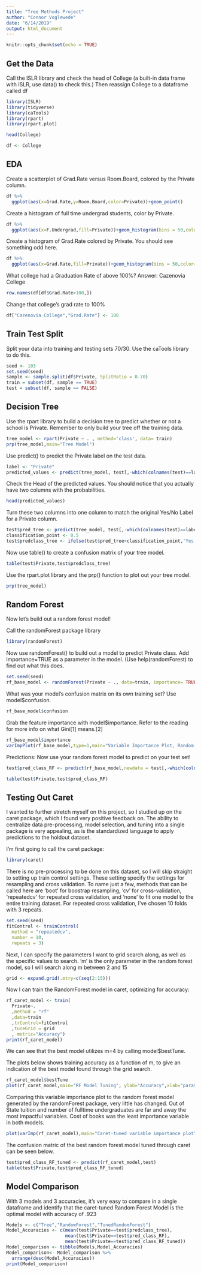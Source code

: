 ```yaml
---
title: "Tree Methods Project"
author: "Connor Voglewede"
date: "6/14/2019"
output: html_document
---
```


```r
knitr::opts_chunk$set(echo = TRUE)
```

## Get the Data

Call the ISLR library and check the head of College (a built-in data frame with ISLR, use data() to check this.) Then reassign College to a dataframe called df

```r
library(ISLR)
library(tidyverse)
library(caTools)
library(rpart)
library(rpart.plot)
```

```r
head(College)
```

```r
df <- College
```

## EDA

Create a scatterplot of Grad.Rate versus Room.Board, colored by the Private column.

```r
df %>% 
  ggplot(aes(x=Grad.Rate,y=Room.Board,color=Private))+geom_point()
```

Create a histogram of full time undergrad students, color by Private.

```r
df %>% 
  ggplot(aes(x=F.Undergrad,fill=Private))+geom_histogram(bins = 50,color="black",position=position_stack(reverse=TRUE))

```

Create a histogram of Grad.Rate colored by Private. You should see something odd here.

```r
df %>% 
  ggplot(aes(x=Grad.Rate,fill=Private))+geom_histogram(bins = 50,color="black",position=position_stack(reverse=TRUE))

```

What college had a Graduation Rate of above 100%? Answer: Cazenovia College

```r
row.names(df[df$Grad.Rate>100,])
```

Change that college's grad rate to 100%

```r
df["Cazenovia College","Grad.Rate"] <- 100
```


## Train Test Split
Split your data into training and testing sets 70/30. Use the caTools library to do this.

```r
seed <- 103
set.seed(seed)
sample <- sample.split(df$Private, SplitRatio = 0.70)
train = subset(df, sample == TRUE)
test = subset(df, sample == FALSE)
```


## Decision Tree
Use the rpart library to build a decision tree to predict whether or not a school is Private. Remember to only build your tree off the training data.

```r
tree_model <- rpart(Private ~ . , method='class', data= train)
prp(tree_model,main="Tree Model")
```

Use predict() to predict the Private label on the test data.

```r
label <- "Private"
predicted_values <- predict(tree_model, test[,-which(colnames(test)==label)])
```

Check the Head of the predicted values. You should notice that you actually have two columns with the probabilities.

```r
head(predicted_values)

```

Turn these two columns into one column to match the original Yes/No Label for a Private column.

```r
test$pred_tree <- predict(tree_model, test[,-which(colnames(test)==label)])[,"Yes"]
classification_point <- 0.5
test$predclass_tree <- ifelse(test$pred_tree>classification_point,'Yes','No')
```


Now use table() to create a confusion matrix of your tree model.

```r
table(test$Private,test$predclass_tree)

```

Use the rpart.plot library and the prp() function to plot out your tree model.

```r
prp(tree_model)
```


## Random Forest

Now let's build out a random forest model!

Call the randomForest package library

```r
library(randomForest)

```


Now use randomForest() to build out a model to predict Private class. Add importance=TRUE as a parameter in the model. (Use help(randomForest) to find out what this does.

```r
set.seed(seed)
rf_base_model <- randomForest(Private ~ ., data=train, importance= TRUE)
```

What was your model's confusion matrix on its own training set? Use model$confusion.

```r
rf_base_model$confusion

```

Grab the feature importance with model$importance. Refer to the reading for more info on what Gini[1] means.[2]


```r
rf_base_model$importance
varImpPlot(rf_base_model,type=1,main="Variable Importance Plot, Random Forest")


```


Predictions:
Now use your random forest model to predict on your test set!

```r
test$pred_class_RF <- predict(rf_base_model,newdata = test[,-which(colnames(test)==label)])

table(test$Private,test$pred_class_RF)
```

## Testing Out Caret

I wanted to further stretch myself on this project, so I studied up on the caret package, which I found very positive feedback on. The ability to centralize data pre-processing, model selection, and tuning into a single package is very appealing, as is the standardized language to apply predictions to the holdout dataset.

I'm first going to call the caret package:

```r
library(caret)

```

There is no pre-processing to be done on this dataset, so I will skip straight to setting up train control settings. These setting specify the settings for resampling and cross validation. To name just a few, methods that can be called here are 'boot' for boostrap resampling, 'cv' for cross-validation, 'repeatedcv' for repeated cross validation, and 'none' to fit one model to the entire training dataset. For repeated cross validation, I've chosen 10 folds with 3 repeats.

```r
set.seed(seed)
fitControl <- trainControl(
  method = "repeatedcv",
  number = 10,
  repeats = 3)
```

Next, I can specify the parameters I want to grid search along, as well as the specific values to search. 'm' is the only parameter in the random forest model, so I will search along m between 2 and 15

```r
grid <- expand.grid(.mtry=c(seq(2:15)))
```

Now I can train the RandomForest model in caret, optimizing for accuracy:

```r
rf_caret_model <- train(
  Private~.
  ,method = "rf"
  ,data=train          
  ,trControl=fitControl
  ,tuneGrid = grid
  , metric="Accuracy")
print(rf_caret_model)

```

We can see that the best model utilizes m=4 by calling model$bestTune.

The plots below shows training accuracy as a function of m, to give an indication of the best model found through the grid search.

```r
rf_caret_model$bestTune
plot(rf_caret_model,main="RF Model Tuning", ylab="Accuracy",xlab="parameter m, number of randomly selected predictors")
```

Comparing this variable importance plot to the random forest model generated by the randomForest package, very little has changed. Out of State tuition and number of fulltime undergraduates are far and away the most impactful variables. Cost of books was the least importance variable in both models.

```r
plot(varImp(rf_caret_model),main="Caret-tuned variable importance plot")
```


The confusion matric of the best random forest model tuned through caret can be seen below.

```r
test$pred_class_RF_tuned <- predict(rf_caret_model,test)
table(test$Private,test$pred_class_RF_tuned)
```


## Model Comparison

With 3 models and 3 accuracies, it's very easy to compare in a single dataframe and identify that the caret-tuned Random Forest Model is the optimal model with accuracy of .923

```r
Models <- c("Tree","RandomForest","TunedRandomForest")
Model_Accuracies <- c(mean(test$Private==test$predclass_tree),
                      mean(test$Private==test$pred_class_RF),
                      mean(test$Private==test$pred_class_RF_tuned))
Model_comparison <- tibble(Models,Model_Accuracies)
Model_comparison<- Model_comparison %>% 
  arrange(desc(Model_Accuracies))
print(Model_comparison)

```






